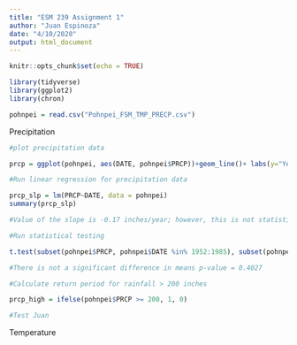 ```yaml
---
title: "ESM 239 Assignment 1"
author: "Juan Espinoza"
date: "4/10/2020"
output: html_document
---
```


```r
knitr::opts_chunk$set(echo = TRUE)
```

```r
library(tidyverse)
library(ggplot2)
library(chron)

pohnpei = read.csv("Pohnpei_FSM_TMP_PRECP.csv")
```

Precipitation 
```r
#plot precipitation data

prcp = ggplot(pohnpei, aes(DATE, pohnpei$PRCP))+geom_line()+ labs(y="Yearly Average Precipitation (inches)", x="Date") + theme_classic() + stat_smooth(method = "lm", col = "blue")

#Run linear regression for precipitation data

prcp_slp = lm(PRCP~DATE, data = pohnpei)
summary(prcp_slp)

#Value of the slope is -0.17 inches/year; however, this is not statistically significant. p-value = 0.2482

#Run statistical testing

t.test(subset(pohnpei$PRCP, pohnpei$DATE %in% 1952:1985), subset(pohnpei$PRCP, pohnpei$DATE %in% 1986:2019))

#There is not a significant difference in means p-value = 0.4027

#Calculate return period for rainfall > 200 inches 

prcp_high = ifelse(pohnpei$PRCP >= 200, 1, 0)

#Test Juan
```

Temperature
```r

```

